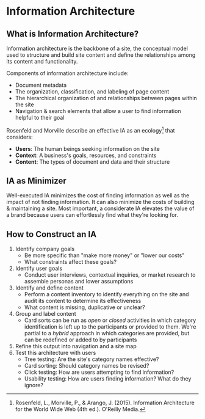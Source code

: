 # Information Architecture

## What is Information Architecture?
Information architecture is the backbone of a site, the conceptual model used
to structure and build site content and define the relationships among its
content and functionality.

Components of information architecture include:

- Document metadata
- The organization, classification, and labeling of page content
- The hierarchical organization of and relationships between pages within the
  site
- Navigation & search elements that allow a user to find information helpful
  to their goal

Rosenfeld and Morville describe an effective IA as an ecology[^1] that
considers:
- **Users**: The human beings seeking information on the site
- **Context**: A business's goals, resources, and constraints
- **Content**: The types of document and data and their structure

## IA as Minimizer
Well-executed IA minimizes the cost of finding information as well as the impact
of not finding information. It can also minimize the costs of building &
maintaining a site. Most important, a considerate IA elevates the value of a
brand because users can effortlessly find what they're looking for.

## How to Construct an IA
1. Identify company goals
    - Be more specific than "make more money" or "lower our costs"
    - What constraints affect these goals?
2. Identify user goals
    - Conduct user interviews, contextual inquiries, or market research to
      assemble personas and lower assumptions
3. Identify and define content
    - Perform a content inventory to identify everything on the site and audit its
      content to determine its effectiveness
    - What content is missing, duplicative or unclear?
4. Group and label content
    - Card sorts can be run as _open_ or _closed_ activities in which category
      identification is left up to the participants or provided to them. We're
      partial to a _hybrid_ approach in which categories are provided, but can be
      redefined or added to by participants
5. Refine this output into navigation and a site map
6. Test this architecture with users
    - Tree testing: Are the site's category names effective?
    - Card sorting: Should category names be revised?
    - Click testing: How are users attempting to find information?
    - Usability testing: How are users finding information? What do they ignore?

[^1]: Rosenfeld, L., Morville, P., & Arango, J. (2015).
      Information Architecture for the World Wide Web (4th ed.). O'Reilly Media.
